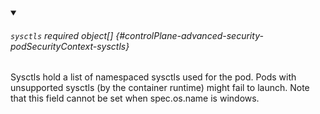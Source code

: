 


<details className="config-field" data-expandable="true" open>
<summary>

###### `sysctls` <span className="config-field-required" data-required="false">required</span> <span className="config-field-type">object[]</span> <span className="config-field-default"></span> <span className="config-field-enum"></span> {#controlPlane-advanced-security-podSecurityContext-sysctls}

Sysctls hold a list of namespaced sysctls used for the pod. Pods with unsupported
sysctls (by the container runtime) might fail to launch.
Note that this field cannot be set when spec.os.name is windows.

</summary>

<PartialSysctlsreference />


</details>
